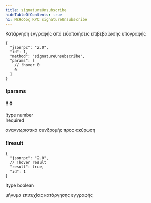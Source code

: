 ```yaml
---
title: signatureUnsubscribe
hideTableOfContents: true
h1: Μέθοδος RPC signatureUnsubscribe
---
```


Κατάργηση εγγραφής από ειδοποιήσεις επιβεβαίωσης υπογραφής

<APIMethod>

```jsonc !!request
{
  "jsonrpc": "2.0",
  "id": 1,
  "method": "signatureUnsubscribe",
  "params": [
    // !hover 0
    0
  ]
}
```

### !params

#### !! 0

!type number  
!required

αναγνωριστικό συνδρομής προς ακύρωση

### !!result

```jsonc !response
{
  "jsonrpc": "2.0",
  // !hover result
  "result": true,
  "id": 1
}
```

!type boolean

μήνυμα επιτυχίας κατάργησης εγγραφής

</APIMethod>
